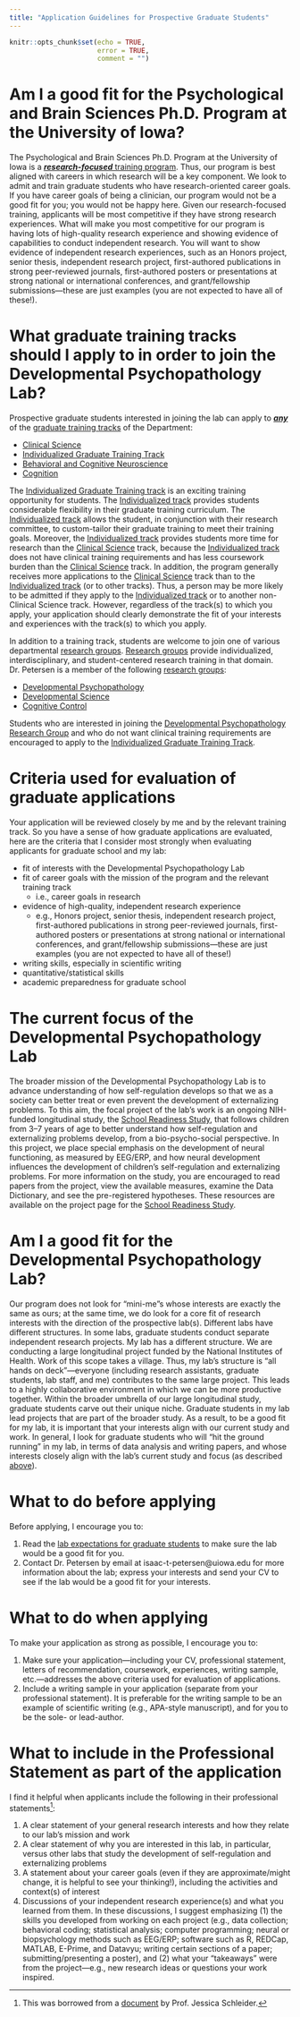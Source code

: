 ```yaml
---
title: "Application Guidelines for Prospective Graduate Students"
---
```


```r
knitr::opts_chunk$set(echo = TRUE,
                      error = TRUE,
                      comment = "")
```

# Am I a good fit for the Psychological and Brain Sciences Ph.D. Program at the University of Iowa? {#fit-program}

The Psychological and Brain Sciences Ph.D. Program at the University of Iowa is a [<ins>***research-focused***</ins> training program](https://psychology.uiowa.edu/graduate-program).
Thus, our program is best aligned with careers in which research will be a key component.
We look to admit and train graduate students who have research-oriented career goals.
If you have career goals of being a clinician, our program would not be a good fit for you; you would not be happy here.
Given our research-focused training, applicants will be most competitive if they have strong research experiences.
What will make you most competitive for our program is having lots of high-quality research experience and showing evidence of capabilities to conduct independent research.
You will want to show evidence of independent research experiences, such as an Honors project, senior thesis, independent research project, first-authored publications in strong peer-reviewed journals, first-authored posters or presentations at strong national or international conferences, and grant/fellowship submissions—these are just examples (you are not expected to have all of these!).

# What graduate training tracks should I apply to in order to join the Developmental Psychopathology Lab? {#tracks}

Prospective graduate students interested in joining the lab can apply to <ins>***any***</ins> of the [graduate training tracks](https://psychology.uiowa.edu/graduate-program) of the Department:

- [Clinical Science](https://psychology.uiowa.edu/research/clinical-science)
- [Individualized Graduate Training Track](https://psychology.uiowa.edu/graduate-program/individualized-graduate-training-track)
- [Behavioral and Cognitive Neuroscience](https://psychology.uiowa.edu/research/behavioral-cognitive-neuroscience)
- [Cognition](https://psychology.uiowa.edu/research/cognition)

The [Individualized Graduate Training track](https://psychology.uiowa.edu/graduate-program/individualized-graduate-training-track) is an exciting training opportunity for students.
The [Individualized track](https://psychology.uiowa.edu/graduate-program/individualized-graduate-training-track) provides students considerable flexibility in their graduate training curriculum.
The [Individualized track](https://psychology.uiowa.edu/graduate-program/individualized-graduate-training-track) allows the student, in conjunction with their research committee, to custom-tailor their graduate training to meet their training goals.
Moreover, the [Individualized track](https://psychology.uiowa.edu/graduate-program/individualized-graduate-training-track) provides students more time for research than the [Clinical Science](https://psychology.uiowa.edu/research/clinical-science) track, because the [Individualized track](https://psychology.uiowa.edu/graduate-program/individualized-graduate-training-track) does not have clinical training requirements and has less coursework burden than the [Clinical Science](https://psychology.uiowa.edu/research/clinical-science) track.
In addition, the program generally receives more applications to the [Clinical Science](https://psychology.uiowa.edu/research/clinical-science) track than to the [Individualized track](https://psychology.uiowa.edu/graduate-program/individualized-graduate-training-track) (or to other tracks).
Thus, a person may be more likely to be admitted if they apply to the [Individualized track](https://psychology.uiowa.edu/graduate-program/individualized-graduate-training-track) or to another non-Clinical Science track.
However, regardless of the track(s) to which you apply, your application should clearly demonstrate the fit of your interests and experiences with the track(s) to which you apply.

In addition to a training track, students are welcome to join one of various departmental [research groups](#https://psychology.uiowa.edu/research).
[Research groups](#https://psychology.uiowa.edu/research) provide individualized, interdisciplinary, and student-centered research training in that domain.
Dr. Petersen is a member of the following [research groups](#https://psychology.uiowa.edu/research):

- [Developmental Psychopathology](https://psychology.uiowa.edu/research/developmental-psychopathology)
- [Developmental Science](https://psychology.uiowa.edu/research/developmental-science)
- [Cognitive Control](https://psychology.uiowa.edu/research/cognitive-control)

Students who are interested in joining the [Developmental Psychopathology Research Group](https://psychology.uiowa.edu/research/developmental-psychopathology) and who do not want clinical training requirements are encouraged to apply to the [Individualized Graduate Training Track](https://psychology.uiowa.edu/graduate-program/individualized-graduate-training-track).

# Criteria used for evaluation of graduate applications {#application-criteria}

Your application will be reviewed closely by me and by the relevant training track.
So you have a sense of how graduate applications are evaluated, here are the criteria that I consider most strongly when evaluating applicants for graduate school and my lab:

- fit of interests with the Developmental Psychopathology Lab
- fit of career goals with the mission of the program and the relevant training track
    - i.e., career goals in research
- evidence of high-quality, independent research experience
    - e.g., Honors project, senior thesis, independent research project, first-authored publications in strong peer-reviewed journals, first-authored posters or presentations at strong national or international conferences, and grant/fellowship submissions—these are just examples (you are not expected to have all of these!)
- writing skills, especially in scientific writing
- quantitative/statistical skills
- academic preparedness for graduate school

# The current focus of the Developmental Psychopathology Lab {#currentFocus}

The broader mission of the Developmental Psychopathology Lab is to advance understanding of how self-regulation develops so that we as a society can better treat or even prevent the development of externalizing problems.
To this aim, the focal project of the lab's work is an ongoing NIH-funded longitudinal study, the [School Readiness Study](study-schoolReadinessStudy.html), that follows children from 3–7 years of age to better understand how self-regulation and externalizing problems develop, from a bio-psycho-social perspective.
In this project, we place special emphasis on the development of neural functioning, as measured by EEG/ERP, and how neural development influences the development of children's self-regulation and externalizing problems.
For more information on the study, you are encouraged to read papers from the project, view the available measures, examine the Data Dictionary, and see the pre-registered hypotheses.
These resources are available on the project page for the [School Readiness Study](study-schoolReadinessStudy.html).

# Am I a good fit for the Developmental Psychopathology Lab? {#fit-lab}

Our program does not look for "mini-me"s whose interests are exactly the same as ours; at the same time, we do look for a core fit of research interests with the direction of the prospective lab(s).
Different labs have different structures.
In some labs, graduate students conduct separate independent research projects.
My lab has a different structure.
We are conducting a large longitudinal project funded by the National Institutes of Health.
Work of this scope takes a village.
Thus, my lab's structure is "all hands on deck"—everyone (including research assistants, graduate students, lab staff, and me) contributes to the same large project.
This leads to a highly collaborative environment in which we can be more productive together.
Within the broader umbrella of our large longitudinal study, graduate students carve out their unique niche.
Graduate students in my lab lead projects that are part of the broader study.
As a result, to be a good fit for my lab, it is important that your interests align with our current study and work.
In general, I look for graduate students who will "hit the ground running" in my lab, in terms of data analysis and writing papers, and whose interests closely align with the lab's current study and focus (as described [above](#currentFocus)).
 
# What to do before applying {#before-applying}

Before applying, I encourage you to:

1. Read the [lab expectations for graduate students](expectations-gradStudent.html) to make sure the lab would be a good fit for you.
1. Contact Dr. Petersen by email at isaac-t-petersen@uiowa.edu for more information about the lab; express your interests and send your CV to see if the lab would be a good fit for your interests.

# What to do when applying {#when-applying}

To make your application as strong as possible, I encourage you to:

1. Make sure your application—including your CV, professional statement, letters of recommendation, coursework, experiences, writing sample, etc.—addresses the above criteria used for evaluation of applications.
1. Include a writing sample in your application (separate from your professional statement).
It is preferable for the writing sample to be an example of scientific writing (e.g., APA-style manuscript), and for you to be the sole- or lead-author.

# What to include in the Professional Statement as part of the application {#professional-statement}

I find it helpful when applicants include the following in their professional statements[^1]:

1. A clear statement of your general research interests and how they relate to our lab's mission and work
1. A clear statement of why you are interested in this lab, in particular, versus other labs that study the development of self-regulation and externalizing problems
1. A statement about your career goals (even if they are approximate/might change, it is helpful to see your thinking!), including the activities and context(s) of interest
1. Discussions of your independent research experience(s) and what you learned from them.
In these discussions, I suggest emphasizing (1) the skills you developed from working on each project (e.g., data collection; behavioral coding; statistical analysis; computer programming; neural or biopsychology methods such as EEG/ERP; software such as R, REDCap, MATLAB, E-Prime, and Datavyu; writing certain sections of a paper; submitting/presenting a poster), and (2) what your "takeaways" were from the project—e.g., new research ideas or questions your work inspired.

[^1]: This was borrowed from a [document](https://docs.google.com/document/d/1sQysBbb_dWhicWRlAUnRv-UWeJZgt-RmBxJPOfPIf9c/edit) by Prof. Jessica Schleider.
